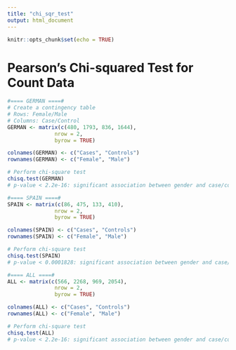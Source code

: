 ---
title: "chi_sqr_test"
output: html_document
---

```{r setup, include=FALSE}
knitr::opts_chunk$set(echo = TRUE)
```

# Pearson's Chi-squared Test for Count Data
```{r}
#==== GERMAN ====#
# Create a contingency table
# Rows: Female/Male
# Columns: Case/Control
GERMAN <- matrix(c(480, 1793, 836, 1644),
               nrow = 2,
               byrow = TRUE)

colnames(GERMAN) <- c("Cases", "Controls")
rownames(GERMAN) <- c("Female", "Male")

# Perform chi-square test
chisq.test(GERMAN)
# p-value < 2.2e-16: significant association between gender and case/control status

#==== SPAIN ====#
SPAIN <- matrix(c(86, 475, 133, 410),
               nrow = 2,
               byrow = TRUE)

colnames(SPAIN) <- c("Cases", "Controls")
rownames(SPAIN) <- c("Female", "Male")

# Perform chi-square test
chisq.test(SPAIN)
# p-value < 0.0001828: significant association between gender and case/control status

#==== ALL ====#
ALL <- matrix(c(566, 2268, 969, 2054),
               nrow = 2,
               byrow = TRUE)

colnames(ALL) <- c("Cases", "Controls")
rownames(ALL) <- c("Female", "Male")

# Perform chi-square test
chisq.test(ALL)
# p-value < 2.2e-16: significant association between gender and case/control status

```

